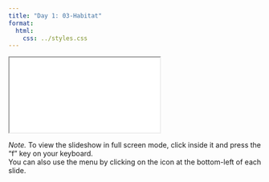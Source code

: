 ```yaml
---
title: "Day 1: 03-Habitat"
format:
  html:
    css: ../styles.css
---
```


<iframe class="slide-deck" src="./rabo_03_habitat.html" title="Habitat Slides">
</iframe>

*Note.* To view the slideshow in full screen mode, click inside it and press the "f" key on your keyboard.<br />
You can also use the menu by clicking on the icon at the bottom-left of each slide.
